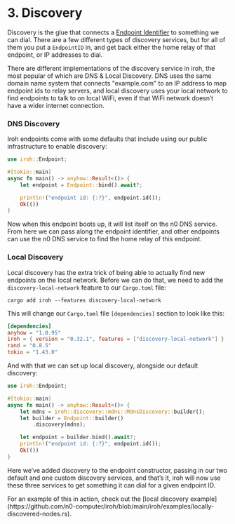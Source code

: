 
# 3. Discovery

Discovery is the glue that connects a [Endpoint Identifier](/docs/concepts/endpoint#endpoint-identifiers) to something we can dial. There are a few different types of discovery services, but for all of them you put a `EndpointID` in, and get back either the home relay of that endpoint, or IP addresses to dial.

There are different implementations of the discovery service in iroh, the most popular of which are DNS & Local Discovery. DNS uses the same domain name system that connects "example.com" to an IP address to map endpoint ids to relay servers, and local discovery uses your local network to find endpoints to talk to on local WiFi, even if that WiFi network doesn’t have a wider internet connection.

### DNS Discovery

Iroh endpoints come with some defaults that include using our public infrastructure to enable discovery:

```rust
use iroh::Endpoint;

#[tokio::main]
async fn main() -> anyhow::Result<()> {
    let endpoint = Endpoint::bind().await?;

    println!("endpoint id: {:?}", endpoint.id());
    Ok(())
}
```

Now when this endpoint boots up, it will list itself on the n0 DNS service. From here we can pass along the endpoint identifier, and other endpoints can use the n0 DNS service to find the home relay of this endpoint.

### Local Discovery

Local discovery has the extra trick of being able to actually find new endpoints on the local network. Before we can do that, we need to add the `discovery-local-network` feature to our `Cargo.toml` file:

```
cargo add iroh --features discovery-local-network
```

This will change our `Cargo.toml` file `[dependencies]` section to look like this:

```toml
[dependencies]
anyhow = "1.0.95"
iroh = { version = "0.32.1", features = ["discovery-local-network"] }
rand = "0.8.5"
tokio = "1.43.0"
```

And with that we can set up local discovery, alongside our default discovery:

```rust
use iroh::Endpoint;

#[tokio::main]
async fn main() -> anyhow::Result<()> {
    let mdns = iroh::discovery::mdns::MdnsDiscovery::builder();
    let builder = Endpoint::builder()
        .discovery(mdns);

    let endpoint = builder.bind().await?;
    println!("endpoint id: {:?}", endpoint.id());
    Ok(())
}
```

Here we’ve added discovery to the endpoint constructor, passing in our two default and one custom discovery services, and that’s it, iroh will now use these three services to get something it can dial for a given endpoint ID.

<Note>
    For an example of this in action, check out the [local discovery example](https://github.com/n0-computer/iroh/blob/main/iroh/examples/locally-discovered-nodes.rs).
</Note>

<div className='flex'>
  <div className="flex flex-col items-start gap-3">
    <PageLink label="Previous" page={{ href: "/docs/tour/2-relays", title: "Relays" }} previous />
  </div>
  <div className="ml-auto flex flex-col items-end gap-3">
    <PageLink label="Next" page={{ href: "/docs/tour/4-protocols", title: "Protocols" }} />
  </div>
</div>
